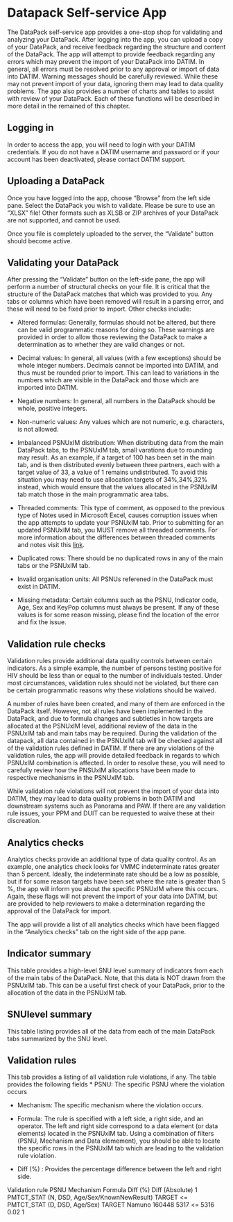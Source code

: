 

Datapack Self-service App
=========

The DataPack self-service app provides a one-stop shop for validating and analyzing your DataPack. 
After logging into the app, you can upload a copy of your DataPack, and receive feedback regarding
the structure and content of the DataPack. The app will attempt
to provide feedback regarding any errors which may prevent the import of your DataPack into DATIM.
In general, all errors must be resolved prior to any approval or import of data into DATIM. 
Warning messages should be carefully reviewed. While these may not prevent import of your data, 
ignoring them may lead to data quality problems. The app also provides a number of charts and tables
to assist with review of your DataPack. Each of these functions will be described in more detail in the 
remained of this chapter. 

## Logging in

In order to access the app, you will need to login with your DATIM credentials. If you do not 
have a DATIM username and password or if your account has been deactivated, please contact
DATIM support. 


## Uploading a DataPack

Once you have logged into the app, choose "Browse" from the left side pane. Select the 
DataPack you wish to validate. Please be sure to use an "XLSX" file! Other formats such 
as XLSB or ZIP archives of your DataPack are not supported, and cannot be used. 

Once you file is completely uploaded to the server, the "Validate" button should become active.

## Validating your DataPack

After pressing the "Validate" button on the left-side pane, the app will perform a number of structural checks on your file. It is critical that the structure of the DataPack
matches that which was provided to you. Any tabs or columns which have been removed
will result in a parsing error, and these will need to be fixed prior to import. Other checks include: 

* Altered formulas: Generally, formulas should not be altered, but there can be valid programmatic reasons for doing so. These warnings are provided in order to allow 
those reviewing the DataPack to make a determination as to whether they are valid
changes or not. 

* Decimal values: In general, all values (with a few exceptions) should be whole integer
numbers. Decimals cannot be imported into DATIM, and thus must be rounded prior to import. This can lead to variations in the numbers which are visible in the DataPack and those which are imported into DATIM. 

* Negative numbers: In general, all numbers in the DataPack should be whole, positive
integers. 

* Non-numeric values: Any values which are not numeric, e.g. characters, is not allowed. 

* Imbalanced PSNUxIM distribution: When distributing data from the main DataPack tabs, to the PSNUxIM tab, small varations due to rounding may result. As an example, if a target 
of 100 has been set in the main tab, and is then distributed evenly between three partners, each with a target value of 33, a value of 1 remains undistributed. To avoid this situation you may need to use allocation targets of 34\%,34\%,32\% instead, which would ensure that the values allocated in the PSNUxIM tab match those in the main programmatic area tabs. 

* Threaded comments:  This type of comment,
        as opposed to the previous type of Notes used in Microsoft Excel, causes
        corruption issues when the app attempts to update your PSNUxIM tab.
        Prior to submitting for an updated PSNUxIM tab, you MUST remove all
        threaded comments. For more information about the differences between
        threaded comments and notes visit this [link](https://support.office.com/en-us/article/the-difference-between-threaded-comments-and-notes-75a51eec-4092-42ab-abf8-7669077b7be3
). 

* Duplicated rows: There should be no duplicated rows in any of the main tabs or the PSNUxIM tab. 

* Invalid organisation units: All PSNUs referened in the DataPack must exist in DATIM. 

* Missing metadata: Certain columns such as  the PSNU, Indicator code, Age, Sex and KeyPop columns must always be present. If any of these values is for some reason missing, please 
find the location of the error and fix the issue. 

## Validation rule checks 

Validation rules provide additional data quality controls between certain indicators. As a simple example, the number of persons testing positive for HIV should be less than or equal to the number of individuals tested. Under most circumstances, validation rules should not be violated, but there can be certain programmatic reasons why these violations should be waived. 

A number of rules have been created, and many of them are enforced  in the DataPack itself. However, not all rules have been implemented in the DataPack, and due to formula changes and subtleties in how targets are allocated at the PSNUxIM level, additional review of the data in the PSNUxIM tab and main tabs may be required. During the validation of the datapack, all data contained in the PSNUxIM tab will be checked against all of the validation rules defined in DATIM. If there are any violations of the validation rules, the app will provide detailed feedback in regards to which PSNUxIM combination is affected. In order to resolve these, you will need to carefully review how the PNSUxIM allocations have been made to respective mechanisms in the PSNUxIM tab. 

While validation rule violations will not prevent the import of your data into DATIM, they may lead to data quality problems in both DATIM and downstream systems such as Panorama and PAW. If there are any validation rule issues, your PPM and DUIT can be requested to waive these at their discreation. 

## Analytics checks

Analytics checks provide an additional type of data quality control. As an example, one analytics check looks for VMMC indeterminate rates greater than 5 percent. Ideally, the indeterminate rate should be a low as possible, but if for some reason targets have been set where the rate is greater than 5 \%, the app will inform you about the specific PSNUxIM where this occurs. Again, these flags will not prevent the import of your data into DATIM, but are provided to help reviewers to make a determination regarding the approval of the DataPack for import.

The app will provide a list of all analytics checks which have been flagged in the "Analytics checks" tab on the right side of the app pane. 



## Indicator summary

This table provides a high-level SNU level summary of indicators from each of the main tabs of the DataPack. Note, that this data is NOT drawn from the PSNUxIM tab. This can be a useful first check of your DataPack, prior to the allocation of the data in the PSNUxIM tab. 


## SNUlevel summary

This table listing provides all of the data from each of the main DataPack tabs summarized by the SNU level. 

## Validation rules

This tab provides a listing of all validation rule violations, if any. The table provides the following fields
* PSNU: The specific PSNU where the violation occurs
 
* Mechanism: The specific mechanism where the violation occurs. 

* Formula: The rule is specified with a left side, a right side, and an operator. The left and right side correspond to a data element (or data elements) located in the PSNUxIM tab. Using a combination of filters (PSNU, Mechanism and Data elemement), you should be able to locate the specific rows in the PSNUxIM tab which are leading to the validation rule violation. 

* Diff (%) : Provides the percentage difference between the left and right side. 






Validation rule	PSNU	Mechanism	Formula	Diff (%)	Diff (Absolute)
1	PMTCT_STAT (N, DSD, Age/Sex/KnownNewResult) TARGET <= PMTCT_STAT (D, DSD, Age/Sex) TARGET	Namuno	160448	5317 <= 5316	0.02	1\newpage

